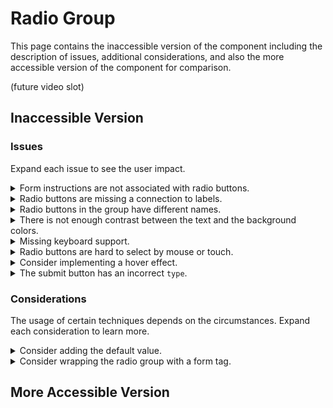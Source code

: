 
# Radio Group

This page contains the inaccessible version of the component including the description of issues, additional considerations, and also the more accessible version of the component for comparison.

(future video slot)

## Inaccessible Version

<PreviewWrapper title="Inaccessible radio group" codeHref="https://codesandbox.io/s/inaccessible-radio-group-g3kjsl">
  <RadioGroup />
</PreviewWrapper>

### Issues

Expand each issue to see the user impact.

<details>
    <summary><span>Form instructions are not associated with radio buttons.</span></summary>
    Users of assistive technologies, such as <a href="/docs/wcag-documents/glossary-of-terms#screen-reader">screen readers</a>, navigate forms mostly by tabbing. When they focus on the radio button, they would miss the form instructions saying "Please select your preferred contact method", because it is not associated with the inputs in code, for instance by using the <code>&lt;fieldset&gt;</code> and <code>&lt;legend&gt;</code> elements.
    <br /><br />

:::note
If you do not like the default <code>fieldset</code> and <code>legend</code> border styling, you can easily disable or override it in CSS.
:::
</details>
<details>
    <summary><span>Radio buttons are missing a connection to labels.</span></summary>
    When users of assistive technologies, such as screen readers, are navigating on the radio buttons, the screen reader basically announces just "radio button" without any information about its label. The users then do not know what they are selecting.
</details>
<details>
    <summary><span>Radio buttons in the group have different names.</span></summary>
    A radio group is defined by giving each of the radio buttons in the group the same name. When submitting the form with a radio group, the submission will not contain multiple radio buttons, but just one with the selected value. This is more of an implementation issue.
</details>
<details>
    <summary><span>There is not enough contrast between the text and the background colors.</span></summary>
    Users with moderately low vision cannot read the text because they do not see it.
</details>
<details>
    <summary><span>Missing keyboard support.</span></summary>
    To make the component accessible and convenient to use for keyboard users, the following key support should be added:
    <ul>
        <li>
            <code>Tab</code> and <code>Shift + Tab</code> - move focus into and out of the radio group
        </li>
        <li>
            <code>Space</code> - check the focused radio button if it is not already checked
        </li>
        <li>
            <code>Right Arrow</code> and <code>Down Arrow</code> - move focus to the next radio button in the group, unchecking the previously focused button, and checking the newly focused button. If the focus is on the last button, it moves to the first button.
        </li>
        <li>
            <code>Left Arrow</code> and <code>Up Arrow</code> - move focus to the previous radio button in the group, unchecking the previously focused button, and checking the newly focused button. If the focus is on the first button, it moves to the last button.
        </li>
        <li>
            Additionally, submit the form with <code>Enter</code>
        </li>
    </ul>
</details>
<details>
    <summary><span>Radio buttons are hard to select by mouse or touch.</span></summary>
    Sighted mouse or touch users can have a hard time selecting the small radio button. To increase the interactive area, the radio button can be associated with its label by introducing the <code>for=&quot;input-id&quot;</code> attribute on the <code>label</code>, and the <code>id=&quot;input-id&quot;</code> attribute on the input, which also makes the label interactive, and users can click/touch it in order to select the radio button. It would be also good to add some padding for the radio button so even the little circle has a bigger interactive area.
</details>
<details>
  <summary><span>Consider implementing a hover effect.</span></summary>
  It is easier for sighted mouse users to perceive that radio buttons with labels are interactive when the user interface reacts to the hover effect. Changing the background color or border is usually a good indicator.
</details>
<details>
    <summary><span>The submit button has an incorrect <code>type</code>.</span></summary>
    Without the JavaScript validation, a button with the <code>type=&quot;button&quot;</code> behaves as a standard button and would not trigger the form submission. Instead, we should set <code>type=&quot;submit&quot;</code>, which is a good practice even when the form submission is controlled by JavaScript because it is a clear button definition.
</details>

### Considerations

The usage of certain techniques depends on the circumstances. Expand each consideration to learn more.

<details>
    <summary><span>Consider adding the default value.</span></summary>
    It is fairly uncommon to allow the form to be submitted without any of the radio buttons in a group selected, so it is usually good to have one checked by default.
</details>
<details>
    <summary><span>Consider wrapping the radio group with a form tag.</span></summary>
    If the form collects user input, it should be wrapped in the <code>form</code> element to group related fields, and also for better semantics and SEO.
</details>

## More Accessible Version

<PreviewWrapper title="More accessible radio group" codeHref="https://codesandbox.io/s/accessible-radio-group-s0yj8g">
  <AccessibleRadioGroup />
</PreviewWrapper>
